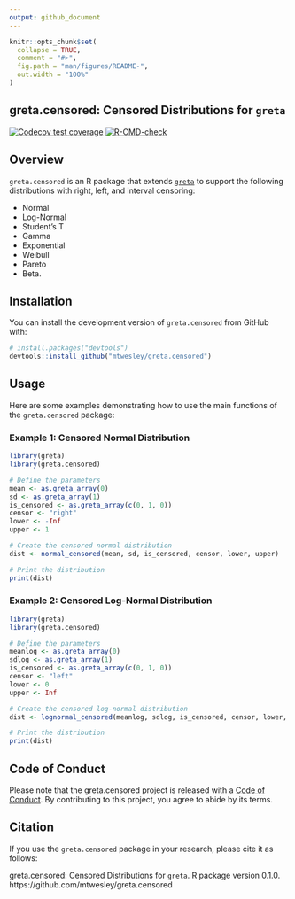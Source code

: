 ```yaml
---
output: github_document
---
```


<!-- README.md is generated from README.Rmd. Please edit that file -->

```r
knitr::opts_chunk$set(
  collapse = TRUE,
  comment = "#>",
  fig.path = "man/figures/README-",
  out.width = "100%"
)
```
## greta.censored: Censored Distributions for `greta`

<!-- badges: start -->
<!-- once you've signed into travis and set it to wath your new repository, you can edit the following badges to point to your repo -->
[![Codecov test coverage](https://codecov.io/gh/mtwesley/greta.censored/branch/main/graph/badge.svg)](https://app.codecov.io/gh/mtwesley/greta.censored?branch=main)
[![R-CMD-check](https://github.com/mtwesley/greta.censored/workflows/R-CMD-check/badge.svg)](https://github.com/mtwesley/greta.censored/actions)
<!-- badges: end -->


## Overview

`greta.censored` is an R package that extends [`greta`](https://github.com/greta-dev/greta) to support the following distributions with right, left, and interval censoring: 

- Normal
- Log-Normal
- Student's T
- Gamma
- Exponential
- Weibull
- Pareto
- Beta.



## Installation

You can install the development version of `greta.censored` from GitHub with:

```r
# install.packages("devtools")
devtools::install_github("mtwesley/greta.censored")
```

## Usage

Here are some examples demonstrating how to use the main functions of the `greta.censored` package:

### Example 1: Censored Normal Distribution

```r
library(greta)
library(greta.censored)

# Define the parameters
mean <- as.greta_array(0)
sd <- as.greta_array(1)
is_censored <- as.greta_array(c(0, 1, 0))
censor <- "right"
lower <- -Inf
upper <- 1

# Create the censored normal distribution
dist <- normal_censored(mean, sd, is_censored, censor, lower, upper)

# Print the distribution
print(dist)
```

### Example 2: Censored Log-Normal Distribution

```r
library(greta)
library(greta.censored)

# Define the parameters
meanlog <- as.greta_array(0)
sdlog <- as.greta_array(1)
is_censored <- as.greta_array(c(0, 1, 0))
censor <- "left"
lower <- 0
upper <- Inf

# Create the censored log-normal distribution
dist <- lognormal_censored(meanlog, sdlog, is_censored, censor, lower, upper)

# Print the distribution
print(dist)
```


## Code of Conduct

Please note that the greta.censored project is released with a [Code of Conduct](./CODE_OF_CONDUCT.md). By contributing to this project, you agree to abide by its terms.


## Citation

If you use the `greta.censored` package in your research, please cite it as follows:

greta.censored: Censored Distributions for `greta`. R package version 0.1.0. https://github.com/mtwesley/greta.censored
